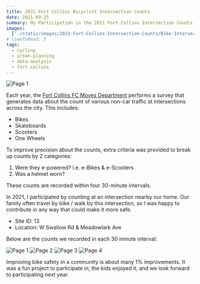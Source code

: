 ```yaml
---
title: 2021 Fort Collins Bicyclist Intersection Counts
date: 2021-09-25
summary: My Participation in the 2021 Fort Collins Intersection Counts
images:
  ['./static/images/2021-Fort-Collins-Intersection-Counts/Bike-Intersection-Count-Form-Page-1.png']
# timeToRead: 5
tags:
  - cycling
  - urban-planning
  - data-analysis
  - fort collins
---
```


![Page 1](/static/images/2021-Fort-Collins-Intersection-Counts/Bike-Intersection-Count-Form-Page-1.png 'Page 1')

Each year, the
[Fort Collins FC Moves Department](https://www.fcgov.com/fcmoves/) performs a
survey that generates data about the count of various non-car traffic at
intersections across the city. This includes:

- Bikes
- Skateboards
- Scooters
- One Wheels

To improve precision about the counts, extra criteria was provided to break up
counts by 2 categories:

1. Were they e-powered? i.e. e-Bikes & e-Scooters
2. Was a helmet worn?

These counts are recorded within four 30-minute intervals.

In 2021, I participated by counting at an intersection nearby our home. Our
family often travel by bike / walk by this intersection, so I was happy to
contribute in any way that could make it more safe.

- Site ID: 13
- Location: W Swallow Rd & Meadowlark Ave

Below are the counts we recorded in each 30 minute interval:

![Page 1](/static/images/2021-Fort-Collins-Intersection-Counts/Bike-Intersection-Count-Form-Page-1.png 'Page 1')
![Page 2](/static/images/2021-Fort-Collins-Intersection-Counts/Bike-Intersection-Count-Form-Page-2.png 'Page 2')
![Page 3](/static/images/2021-Fort-Collins-Intersection-Counts/Bike-Intersection-Count-Form-Page-3.png 'Page 3')
![Page 4](/static/images/2021-Fort-Collins-Intersection-Counts/Bike-Intersection-Count-Form-Page-4.png 'Page 4')

Improving bike safety in a community is about many 1% improvements. It was a fun
project to participate in, the kids enjoyed it, and we look forward to
participating next year.

